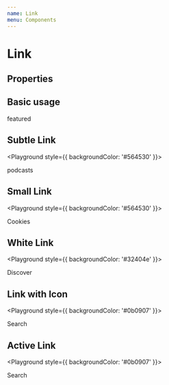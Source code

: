 ```yaml
---
name: Link
menu: Components
---
```



# Link

## Properties

<PropsTable of={Link} />

## Basic usage

<Playground>
  <Link href="#">featured</Link>
</Playground>

## Subtle Link

<Playground style={{ backgroundColor: '#564530' }}>
  <Link href="#" subtleLink>
    podcasts
  </Link>
</Playground>

## Small Link

<Playground style={{ backgroundColor: '#564530' }}>
  <Link href="#" smallLink>
    Cookies
  </Link>
</Playground>

## White Link

<Playground style={{ backgroundColor: '#32404e' }}>
  <Link href="#" whiteLink>
    Discover
  </Link>
</Playground>

## Link with Icon

<Playground style={{ backgroundColor: '#0b0907' }}>
  <Link href="#" subtleLink withIcon>
    <Search />
    <span>Search</span>
  </Link>
</Playground>

## Active Link

<Playground style={{ backgroundColor: '#0b0907' }}>
  <Link href="#" withIcon active>
    <Search />
    <span>Search</span>
  </Link>
</Playground>
